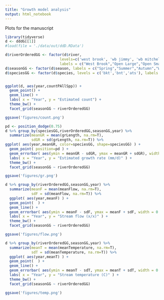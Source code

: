 ```yaml
---
title: "Growth model analysis"
output: html_notebook
---
```


Plots for the manuscript

```r
library(tidyverse)
d <- dddG[[1]]
#load(file = './data/out/ddD.RData')

```

```r
d$riverOrderedGG <- factor(d$river,
                         levels=c('west brook', 'wb jimmy', 'wb mitchell',"wb obear"),
                         labels = c("West Brook","Open Large","Open Small","Isolated Small"), ordered = T)
d$seasonGG <- factor(d$season, labels = c("Spring","Summer","Autumn","Winter"), ordered = T)
d$speciesGG <- factor(d$species, levels = c('bkt','bnt','ats'), labels = c("Brook Trout", "Brown Trout", "Atlantic Samlon"), ordered = T)


ggplot(d, aes(year,countPAllSpp)) +
  geom_point() +
  geom_line() +
  labs( x = "Year", y = "Estimated count") +
  theme_bw() +
  facet_grid(seasonGG ~ riverOrderedGG)

ggsave('figures/count.png')
```


```r

pd <- position_dodge(0.75) 
d %>% group_by(speciesGG,riverOrderedGG,seasonGG,year) %>% 
  summarize(meanGR = mean(grLength, na.rm=T),
            sdGR = sd(grLength, na.rm=T)) %>%
ggplot( aes(year,meanGR, color=speciesGG, shape=speciesGG) ) +
  geom_point( position=pd ) +
  geom_errorbar( aes(ymin = meanGR - sdGR, ymax = meanGR + sdGR), width = 0.33, position=pd ) +
  labs( x = "Year", y = "Estimated growth rate (mm/d)" ) +
  theme_bw() +
  facet_grid(seasonGG ~ riverOrderedGG)

ggsave('figures/gr.png')


```

```r
d %>% group_by(riverOrderedGG,seasonGG,year) %>% 
  summarize(meanF = mean(meanFlow, na.rm=T),
            sdF = sd(meanFlow, na.rm=T)) %>%
  ggplot( aes(year,meanF) ) +
  geom_point(  ) +
  geom_line() +
  geom_errorbar( aes(ymin = meanF - sdF, ymax = meanF + sdF, width = 0.33 ) ) +
  labs( x = "Year", y = "Stream flow (x/x)" ) +
  theme_bw() +
  facet_grid(seasonGG ~ riverOrderedGG)

ggsave('figures/flow.png')

d %>% group_by(riverOrderedGG,seasonGG,year) %>% 
  summarize(meanT = mean(meanTemperature, na.rm=T),
            sdT = sd(meanTemperature, na.rm=T)) %>%
  ggplot( aes(year,meanT) ) +
  geom_point(  ) +
  geom_line() +
  geom_errorbar( aes(ymin = meanT - sdT, ymax = meanT + sdT, width = 0.33 ) ) +
  labs( x = "Year", y = "Stream temperature (C)" ) +
  theme_bw() +
  facet_grid(seasonGG ~ riverOrderedGG)

ggsave('figures/temp.png')
```

